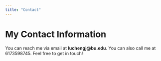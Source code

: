 ```yaml
---
title: "Contact"
---
```


# My Contact Information

You can reach me via email at **luchengj@bu.edu**.
You can also call me at 6173598745.
Feel free to get in touch!
